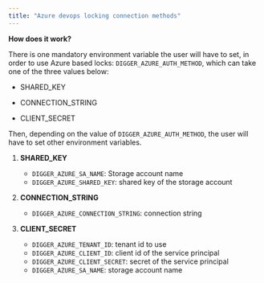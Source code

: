 ```yaml
---
title: "Azure devops locking connection methods"
---
```


**How does it work?**

There is one mandatory environment variable the user will have to set, in order to use Azure based locks: `DIGGER_AZURE_AUTH_METHOD`, which can take one of the three values below:

* SHARED\_KEY

* CONNECTION\_STRING

* CLIENT\_SECRET

Then, depending on the value of `DIGGER_AZURE_AUTH_METHOD`, the user will have to set other environment variables.

1. **SHARED\_KEY**  
   * `DIGGER_AZURE_SA_NAME`: Storage account name  
   * `DIGGER_AZURE_SHARED_KEY`: shared key of the storage account

2. **CONNECTION\_STRING**  
   * `DIGGER_AZURE_CONNECTION_STRING`: connection string

3. **CLIENT\_SECRET**  
   * `DIGGER_AZURE_TENANT_ID`: tenant id to use  
   * `DIGGER_AZURE_CLIENT_ID`: client id of the service principal  
   * `DIGGER_AZURE_CLIENT_SECRET`: secret of the service principal  
   * `DIGGER_AZURE_SA_NAME`: storage account name
